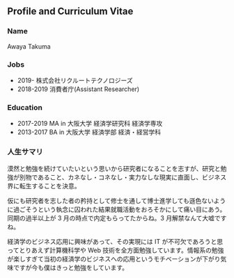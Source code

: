﻿## Profile and Curriculum Vitae

### Name

Awaya Takuma

### Jobs

- 2019- 株式会社リクルートテクノロジーズ
- 2018-2019 消費者庁(Assistant Researcher)

### Education

- 2017-2019 MA in 大阪大学 経済学研究科 経済学専攻
- 2013-2017 BA in 大阪大学 経済学部 経済・経営学科

### 人生サマリ

漠然と勉強を続けていたいという思いから研究者になることを志すが、研究と勉強が別物であること、カネなし・コネなし・実力なしな現実に直面し、ビジネス界に転生することを決意。

仮にも研究者を志した者の矜持として修士を通して博士進学しても遜色ないように過ごそうという執念に囚われた結果就職活動をおろそかにして痛い目にあう。同期の過半以上が 3 月の時点で内定もらってたからね。3 月解禁なんて大嘘ですね。

経済学のビジネス応用に興味があって、その実現には IT が不可欠であろうと思ってとりあえず計算機科学や Web 技術を全方面勉強しています。情報系の勉強が楽しすぎて当初の経済学のビジネスへの応用というモチベーションが下がり気味ですが今も僕はきっと勉強をしています。
